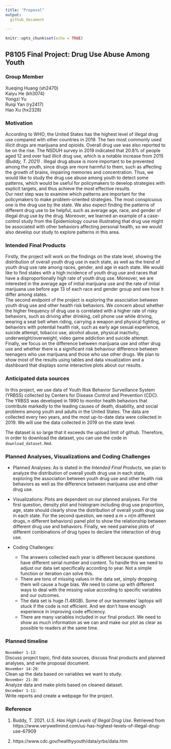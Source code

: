 ```yaml
---
title: "Proposal"
output: 
  github_document
    
---
```


```r
knitr::opts_chunk$set(echo = TRUE)
```

## P8105 Final Project: Drug Use Abuse Among Youth
### Group Member
Xueqing Huang (xh2470)\
Kaiyu He (kh3074)\
Yongzi Yu\
Ruiqi Yan (ry2417)\
Hao Xu (hx2328)\

### Motivation
According to WHO, the United States has the highest level of illegal drug use compared with other countries in 2019. The two most commonly used illicit drugs are marijuana and opioids. Overall drug use was also reported to be on the rise. The NSDUH survey in 2019 indicated that 20.8% of people aged 12 and over had illicit drug use, which is a notable increase from 2015 *(Buddy, T. 2021)* . Illegal drug abuse is more important to be prevented among the youth, since drugs are more harmful to them, such as affecting the growth of brains, impairing memories and concentration. Thus, we would like to study the drug use abuse among youth to detect some patterns, which would be useful for policymakers to develop strategies with explicit targets, and thus achieve the most effective results.\
Our next step was to examine which patterns are important for the policymakers to make problem-oriented strategies. The most conspicuous one is the drug use by the state. We also expect finding the patterns of different drug use to be helpful, such as average age, race, and gender of illegal drug use by the drug. Moreover, we learned an example of a case-control study from the Epidemiology course illustrating that drug use might be associated with other behaviors affecting personal health, so we would also develop our study to explore patterns in this area.\

### Intended Final Products
Firstly, the project will work on the findings on the state level, showing the distribution of overall youth drug use in each state, as well as the trend of youth drug use rate among races, gender, and age in each state. We would like to find states with a high incidence of youth drug use and races that have a disproportionally high rate of youth drug use. Moreover, we are interested in the average age of initial marijuana use and the rate of initial marijuana use before age 13 of each race and gender group and see how it differ among states.\
The second endpoint of the project is exploring the association between youth drug use and other health risk behaviors. We concern about whether the higher frequency of drug use is correlated with a higher rate of risky behaviors, such as driving after drinking, cell phone use while driving, wearing a seat belt when riding, carrying a weapon and physical fighting, or behaviors with potential health risk, such as early age sexual experience, suicide attempt, tobacco use, alcohol abuse, physical inactivity, underweight/overweight, video game addiction and suicide attempt.\
Finally, we focus on the difference between marijuana use and other drug use and whether there is a significant risk behaviour difference between teenagers who use marijuana and those who use other drugs.
We plan to show most of the results using tables and data visualization and a dashboard that displays some interactive plots about our results.\


### Anticipated data sources
In this project, we use data of Youth Risk Behavior Surveillance System (YRBSS) collected by Centers for Disease Control and Prevention (CDC). The YRBSS was developed in 1990 to monitor health behaviors that contribute markedly to the leading causes of death, disability, and social problems among youth and adults in the United States. The data are collected every two years, and the most up-to-date data were collected in 2019. We will use the data collected in 2019 on the state level.

The dataset is so large that it exceeds the upload limit of github. Therefore, in order to download the dataset, you can use the code in `download_dataset.Rmd`.

### Planned Analyses, Visualizations and Coding Challenges
- Planned Analyses: As is stated in the *Intended Final Products*, we plan to analyze the distribution of overall youth drug use in each state, exploring the association between youth drug use and other health risk behaviors as well as the difference between marijuana use and other drug use.  

- Visualizations: Plots are dependent on our planned analyses. For the first question, density plot and histogram including drug use proportion, age, state should clearly show the distribution of overall youth drug use in each state. For the second question, we need a $m\times n$(m different drugs, n different behaviors) panel plot to show the relationship between different drug use and behaviors. Finally, we need pairwise plots of different combinations of drug types to declare the interaction of drug use.

- Coding Challenges:  
  - The answers collected each year is different because questions have different serial number and content. To handle this we need to adjust our data set specifically according to year. Not a simple function or iteration can solve this.  
  - There are tons of missing values in the data set, simply dropping them will cause a huge bias. We need to come up with different ways to deal with the missing value according to specific variables and our outcomes.
  - The data set is huge (1.48GB). Some of our teammates' laptops will stuck if the code is not efficient. And we don't have enough experience in improving code efficiency.  
  - There are many variables included in our final product. We need to show as much information as we can and make our plot as clear as possible to readers at the same time.  


### Planned timeline

`November 1-13`: \
Discuss project topic, find data sources, discuss final products and planned analyses, and write proposal document.\
`November 14-20`: \
Clean up the data based on variables we want to study. \
`November 21-30`: \
Analyze data and make plots based on cleaned dataset.\
`December 1-11`: \
Write reports and create a webpage for the project.

### Reference
1. Buddy, T. 2021. *U.S. Has High Levels of Illegal Drug Use*. Retrieved from https://www.verywellmind.com/us-has-highest-levels-of-illegal-drug-use-67909 

2. https://www.cdc.gov/healthyyouth/data/yrbs/data.htm